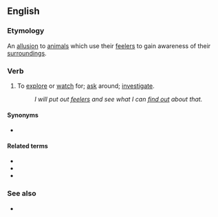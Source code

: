 ==English==

===Etymology===
An [[allusion]] to [[animals]] which use their [[feeler]]s to gain awareness of their [[surroundings]].

===Verb===
{{head|en|verb|head=[[put]] [[out]] [[feeler]]s}}

# {{label|en|idiomatic}} To [[explore]] or [[watch]] for; [[ask]] around; [[investigate]].
#: ''I will put out [[feeler]]s and see what I can [[find out]] about that.''

====Synonyms====
* {{l|en|test the waters}}

====Related terms====
* {{l|en|put out}}
* {{l|en|feel}}
* {{l|en|feeler}}

===See also===
* {{l|en|trial balloon}}